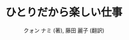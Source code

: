 ---
title: "ひとりだから楽しい仕事"
author: "クォン ナミ (著), 藤田 麗子 (翻訳)"
page: 240
isbn: "4582839169"
publishDate: 2023-1-20
publisher: "平凡社"
addDate: 2025-02-10
amazonLink: ""
kindleLink: ""
audibleLink: ""
---